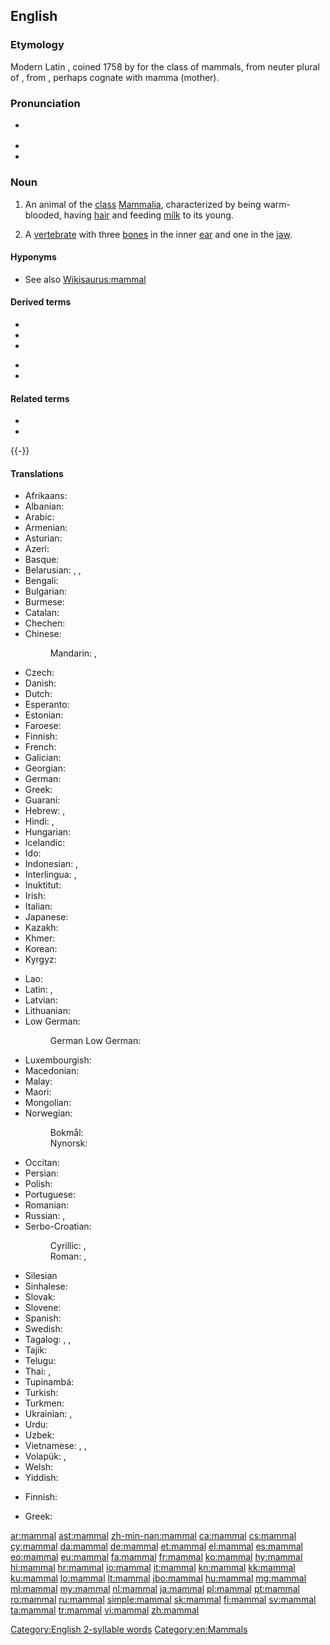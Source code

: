==English==
{{wikipedia}}
{{picdic
|image=Tiger in the water.jpg
|detail1=
{{picdicimg|image=Lightmatter chimp.jpg|link=animal|lang=en}}
|detail2=
{{picdicimg|image=Cow female black white.jpg|link=farm animal|lang=en}}
{{picdicimg|image=Pudel miniatura 342.jpg|link=pet|lang=en}}
{{picdicimg|image=Male Lion on Rock.jpg|link=wild animal|lang=en}}
}}

===Etymology===
Modern Latin {{m|la|Mammalia}}, coined 1758 by {{w|Linnaeus}} for the class of mammals, from neuter plural of {{etyl|LL.|en}} {{m|la|mammalis||of the breast}}, from {{der|en|la|mamma||breast}}, perhaps cognate with mamma (mother).

===Pronunciation===
* {{a|GenAm}} {{IPA|/ˈmæməl/|lang=en}}
* {{hyphenation|mam|mal|lang=en}}
* {{audio|en-us-mammal.ogg|Audio (US)|lang=en}}

 [[Category:English 2-syllable words]]

===Noun===
{{en-noun}}

# An animal of the [[class]] [[Mammalia]], characterized by being warm-blooded, having [[hair]] and feeding [[milk]] to its young.
# {{lb|en|paleontology}} A [[vertebrate]] with three [[bone]]s in the inner [[ear]] and one in the [[jaw]].

====Hyponyms====
* See also [[Wikisaurus:mammal]]

====Derived terms====
{{top2}}
* {{l|en|mammalian}}
* {{l|en|mammality}}
* {{l|en|mammalogy}}
{{mid2}}
* {{l|en|marine mammal}}
* {{l|en|sea mammal}}
{{bottom}}

====Related terms====
* {{l|en|mammarial}}
* {{l|en|mammary}}
{{-}}

====Translations====
{{trans-top|animal of the class Mammalia}}
* Afrikaans: {{t|af|soogdier}}
* Albanian: {{t+|sq|gjitar|m}}
* Arabic: {{t|ar|ثَدْيِيّ|m}}
* Armenian: {{t+|hy|կաթնասուն}}
* Asturian: {{t+|ast|mamíferu|m}}
* Azeri: {{t|az|məməli}}
* Basque: {{t+|eu|ugaztun}}
* Belarusian: {{t|be|млекако́рмячае|n|sc=Cyrl}}, {{t|be|сысу́н|m|sc=Cyrl}}, {{t|be|тварина|m|alt=звер|sc=Cyrl}}
* Bengali: {{t+|bn|স্তন্যপায়ী|tr=stôn'yôpaẏi|sc=Beng}}
* Bulgarian: {{t+|bg|боза́йник|m}}
* Burmese: {{t+|my|နို့တိုက်သတ္တဝါ|sc=Mymr}}
* Catalan: {{t+|ca|mamífer|m}}
* Chechen: {{t|ce|декха дийнат|sc=Cyrl}}
* Chinese:
*: Mandarin: {{t+|cmn|哺乳類}}, {{t+|cmn|哺乳类|tr=bǔrǔlèi|sc=Hani}}
* Czech: {{t+|cs|savec|m}}
* Danish: {{t+|da|pattedyr|n}}
* Dutch: {{t+|nl|zoogdier|n}}
* Esperanto: {{t|eo|mamulo}}
* Estonian: {{t|et|imetaja}}
* Faroese: {{t+|fo|súgdjór|n}}
* Finnish: {{t+|fi|nisäkäs}}
* French: {{t+|fr|mammifère|m}}
* Galician: {{t+|gl|mamífero|m}}
* Georgian: {{t|ka|ძუძუმწოვარი|sc=Geor}}
* German: {{t+|de|Säugetier|n}}
* Greek: {{t+|el|θηλαστικό|n|sc=Grek}}
* Guaraní: {{t+|gn|okambúva}}
* Hebrew: {{t+|he|יונק|tr=yonék}}, {{t+|he|יוֹנֵק|tr=yonék}}
* Hindi: {{t+|hi|स्तनपायी|tr=stanpāyī}}, {{t+|hi|स्तनधारी|tr=standhārī|sc=Deva}}
* Hungarian: {{t+|hu|emlős}}
* Icelandic: {{t+|is|spendýr|n}}
* Ido: {{t+|io|mamifero}}
* Indonesian: {{t+|id|mamalia}}, {{t|id|[[hewan]] [[susu|menyusui]]}}
* Interlingua: {{t|ia|mammifero}}, {{t|ia|mammal}}
* Inuktitut: {{t|iu|ᒪᒻᒪᓛᑎᒃ}}
* Irish: {{t+|ga|mamach|m}}
* Italian: {{t+|it|mammifero|m}}
* Japanese: {{t+|ja|哺乳類|tr=ほにゅうるい, honyūrui}}
* Kazakh: {{t|kk|сүтқоректі|sc=Cyrl}}
* Khmer: {{t|km|ថនិកសត្វ|tr=tʰa’ni’ka’sat|sc=Khmr}}
* Korean: {{t+|ko|포유류|sc=Hang}}
* Kyrgyz: {{t|ky|сүт эмүүчүл|sc=Cyrl}}
{{trans-mid}}
* Lao: {{t+|lo|ສັດລ້ຽງລູກດ້ວຍນົມ|sc=Laoo}}
* Latin: {{t|la|mammalis}}, {{t|la|mammalia}}
* Latvian: {{t|lv|zīdītājs|m}}
* Lithuanian: {{t+|lt|žinduolis|m}}
* Low German:
*: German Low German: {{t|nds-de|Söögdeert|n}}
* Luxembourgish: {{t+|lb|Mamendéier|n}}
* Macedonian: {{t|mk|цицач|m}}
* Malay: {{t|ms|mamalia}}
* Maori: {{t|mi|kararehe whāngote}}
* Mongolian: {{t+|mn|хөхтөн|sc=Cyrl}}
* Norwegian:
*: Bokmål: {{t+|no|pattedyr|n}}
*: Nynorsk: {{t|nn|pattedyr|n}}
* Occitan: {{t+|oc|mamifèr|m}}
* Persian: {{t+|fa|پستاندار|tr=pestândâr}}
* Polish: {{t+|pl|ssak|m-an}}
* Portuguese: {{t+|pt|mamífero|m}}
* Romanian: {{t+|ro|mamifer|n}}
* Russian: {{t+|ru|млекопита́ющее|n}}, {{t+|ru|зверь|m}}
* Serbo-Croatian:
*: Cyrillic: {{t|sh|сисар|m}}, {{t|sh|сисавац|m}}
*: Roman: {{t+|sh|sisar|m}}, {{t+|sh|sisavac|m}}
* Silesian {{t|szl|cyckocz|m}}
* Sinhalese: {{t|si|ක්‍ෂීරපායීන්|sc=Sinh}}
* Slovak: {{t+|sk|cicavec|m}}
* Slovene: {{t+|sl|sesalec|m}}
* Spanish: {{t+|es|mamífero|m}}
* Swedish: {{t+|sv|däggdjur|n}}
* Tagalog: {{t|tl|wilik}}, {{t|tl|mamipero}}, {{t+|tl|mamalya}}
* Tajik: {{t+|tg|ширхӯр|sc=Cyrl}}
* Telugu: {{t+|te|క్షీరదం}}
* Thai: {{t+|th|สัตว์เลี้ยงลูกด้วยน้ำนม|tr=sàt líang lôok dûay náam nom|sc=Thai}}, {{t|th|สัตว์กินนม|tr=sàt gin nom|sc=Thai}}
* Tupinambá: {{t|tpn|okambúba'e}}
* Turkish: {{t+|tr|memeli}}
* Turkmen: {{t|tk|süýdemdiriji}}
* Ukrainian: {{t|uk|ссаве́ць|m|sc=Cyrl}}, {{t+|uk|звір|m|sc=Cyrl}}
* Urdu: {{t|ur|ستنپایی|tr=satnapāyī|sc=ur-Arab}}
* Uzbek: {{t|uz|sut emizuvchil}}
* Vietnamese: {{t|vi|loài thú}}, {{t|vi|lớp thú}}, {{t|vi|loài động vật có vú}}
* Volapük: {{qualifier|♂♀}} {{t+|vo|sügaf}}, {{qualifier|♂♀}} {{t+|vo|süganim}}
* Welsh: {{t+|cy|mamal|m}}
* Yiddish: {{t|yi|זויגער|m}}
{{trans-bottom}}

{{trans-top|paleontology: vertebrate with three bones in the inner ear and one in the jaw}}
* Finnish: {{t+|fi|nisäkäs}}
{{trans-mid}}
* Greek: {{t+|el|θηλαστικό|n|sc=Grek}}
{{trans-bottom}}

[[Category:en:Mammals]]

[[ar:mammal]]
[[ast:mammal]]
[[zh-min-nan:mammal]]
[[ca:mammal]]
[[cs:mammal]]
[[cy:mammal]]
[[da:mammal]]
[[de:mammal]]
[[et:mammal]]
[[el:mammal]]
[[es:mammal]]
[[eo:mammal]]
[[eu:mammal]]
[[fa:mammal]]
[[fr:mammal]]
[[ko:mammal]]
[[hy:mammal]]
[[hi:mammal]]
[[hr:mammal]]
[[io:mammal]]
[[it:mammal]]
[[kn:mammal]]
[[kk:mammal]]
[[ku:mammal]]
[[lo:mammal]]
[[lt:mammal]]
[[jbo:mammal]]
[[hu:mammal]]
[[mg:mammal]]
[[ml:mammal]]
[[my:mammal]]
[[nl:mammal]]
[[ja:mammal]]
[[pl:mammal]]
[[pt:mammal]]
[[ro:mammal]]
[[ru:mammal]]
[[simple:mammal]]
[[sk:mammal]]
[[fi:mammal]]
[[sv:mammal]]
[[ta:mammal]]
[[tr:mammal]]
[[vi:mammal]]
[[zh:mammal]]